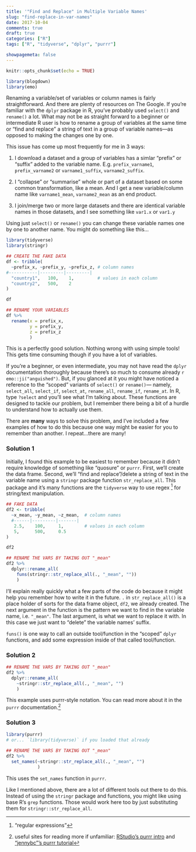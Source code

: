 ```yaml
---
title: '"Find and Replace" in Multiple Variable Names'
slug: "find-replace-in-var-names"
date: 2017-10-04
comments: true
draft: true
categories: ["R"]
tags: ["R", "tidyverse", "dplyr", "purrr"]

showpagemeta: false
---
```


```r
knitr::opts_chunk$set(echo = TRUE)

library(blogdown)
library(emo)
```


Renaming a variable/set of variables or column names is fairly straightforward. And there are plenty of resources on The Google. If you're familiar with the `dplyr` package in R, you've probably used `select()` and `rename()` a lot. What may not be as straight forward to a beginner or intermediate R user is how to rename a group of variables at the same time or "find and replace" a string of text in a group of variable names---as opposed to making the changes one by one.

This issue has come up most frequently for me in 3 ways:

1. I download a dataset and a group of variables has a simlar "prefix" or "suffix" added to the variable name. E.g. `prefix_varname1`, `prefix_varname2` or `varname1_suffix`, `varname2_suffix`.

2. I "collapse" or "summarise" whole or part of a dataset based on some common transformation, like a mean. And I get a new variable/column name like `varname1_mean`, `varname2_mean` as an end product.

3. I join/merge two or more large datasets and there are identical variable names in those datasets, and I see something like `var1.x` or `var1.y`

Using just `select()` or `rename()` you can change these variable names one by one to another name. You might do something like this...


```r
library(tidyverse)
library(stringr)

## CREATE THE FAKE DATA
df <- tribble(
  ~prefix_x, ~prefix_y, ~prefix_z, # column names
#-----------|---------|---------|
  "country1",   100,    1,         # values in each column
  "country2",   500,    2
)

df

## RENAME YOUR VARIABLES
df %>%
  rename(x = prefix_x,
         y = prefix_y,
         z = prefix_z
         )
```


This is a perfectly good solution. Nothing wrong with using simple tools! This gets time consuming though if you have a lot of variables.

If you're a beginner, or even intermediate, you may not have read the `dplyr` documentation thoroughly because there's so much to consume already `r emo::ji("anguished")`. But, if you glanced at it you might have noticed a reference to the "scoped" variants of `select()` or `rename()`--- namely, `select_all`, `select_if`, `select_at`, `rename_all`, `rename_if`, `rename_at`. In R, type `?select` and you'll see what I'm talking about. These functions are designed to tackle our problem, but I remember there being a bit of a hurdle to understand how to actually use them.

There are **many** ways to solve this problem, and I've included a few examples of how to do this because one way might be easier for you to remember than another. I repeat...there are many!



### Solution 1

Initially, I found this example to be easiest to remember because it didn't require knowledge of something like "quosure" or `purrr`. First, we'll create the data frame. Second, we'll "find and replace"/delete a string of text in the variable name using a `stringr` package function `str_replace_all`. This package and it's many functions are the `tidyverse` way to use regex [^1] for string/text manipulation.

[^1]: "regular expressions"

```r
## FAKE DATA
df2 <- tribble(
  ~x_mean, ~y_mean, ~z_mean,  # column names
  #------|---------|-------|
   2.5,    100,     1,        # values in each column
   5,      500,     0.5
)

df2

## RENAME THE VARS BY TAKING OUT "_mean"
df2 %>%
  dplyr::rename_all(
    funs(stringr::str_replace_all(., "_mean", ""))
    )
```

I'll explain really quickly what a few parts of the code do because it might help you remember how to write it in the future. `.` in `str_replace_all()` is a place holder of sorts for the data frame object, `df2`, we already created. The next argument in the function is the pattern we want to find in the variable name, i.e. `"_mean"`. The last argument, is what we want to replace it with. In this case we just want to "delete" the variable names' suffix.

`funs()` is one way to call an outside tool/function in the "scoped" `dplyr` functions, and add some expression inside of that called tool/function.



### Solution 2
```r
## RENAME THE VARS BY TAKING OUT "_mean"
df2 %>%
  dplyr::rename_all(
    ~stringr::str_replace_all(., "_mean", "")
    )
```
This example uses purrr-style notation. You can read more about it in the `purrr` documentation.[^2]


[^2]: useful sites for reading more if unfamiliar: [RStudio's purrr intro](http://purrr.tidyverse.org) and ["jennybc"'s purrr tutorial](https://jennybc.github.io/purrr-tutorial/)


### Solution 3
```r
library(purrr)
# or... `library(tidyverse)` if you loaded that already

## RENAME THE VARS BY TAKING OUT "_mean"
df2 %>%
  set_names(~stringr::str_replace_all(., "_mean", "")
            )
```
This uses the `set_names` function in `purrr`.

Like I mentioned above, there are a lot of different tools out there to do this. Instead of using the `stringr` package and functions, you might like using base R's `grep` functions. Those would work here too by just substituting them for `stringr::str_replace_all`.
